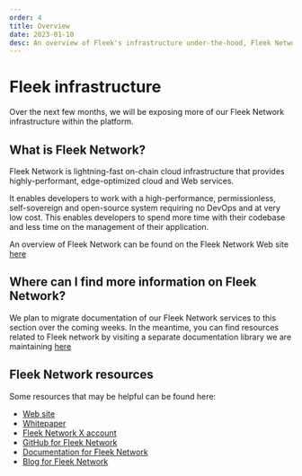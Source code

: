 ```yaml
---
order: 4
title: Overview
date: 2023-01-10
desc: An overview of Fleek's infrastructure under-the-hood, Fleek Network.
---
```


# Fleek infrastructure

Over the next few months, we will be exposing more of our Fleek Network infrastructure within the platform.

## What is Fleek Network?

Fleek Network is lightning-fast on-chain cloud infrastructure that provides highly-performant, edge-optimized cloud and Web services.

It enables developers to work with a high-performance, permissionless, self-sovereign and open-source system requiring no DevOps and at very low cost. This enables developers to spend more time with their codebase and less time on the management of their application.

An overview of Fleek Network can be found on the Fleek Network Web site [here](https://fleek.network)

## Where can I find more information on Fleek Network?

We plan to migrate documentation of our Fleek Network services to this section over the coming weeks. In the meantime, you can find resources related to Fleek network by visiting a separate documentation library we are maintaining [here](https://docs.fleek.network/docs/)

## Fleek Network resources

Some resources that may be helpful can be found here:

- [Web site](https://fleek.network)
- [Whitepaper](https://fleek.network/whitepaper.pdf)
- [Fleek Network X account](https://x.com/fleek_net)
- [GitHub for Fleek Network](https://github.com/fleek-network/)
- [Documentation for Fleek Network](https://docs.fleek.network/docs/)
- [Blog for Fleek Network](https://blog.fleek.network/)
